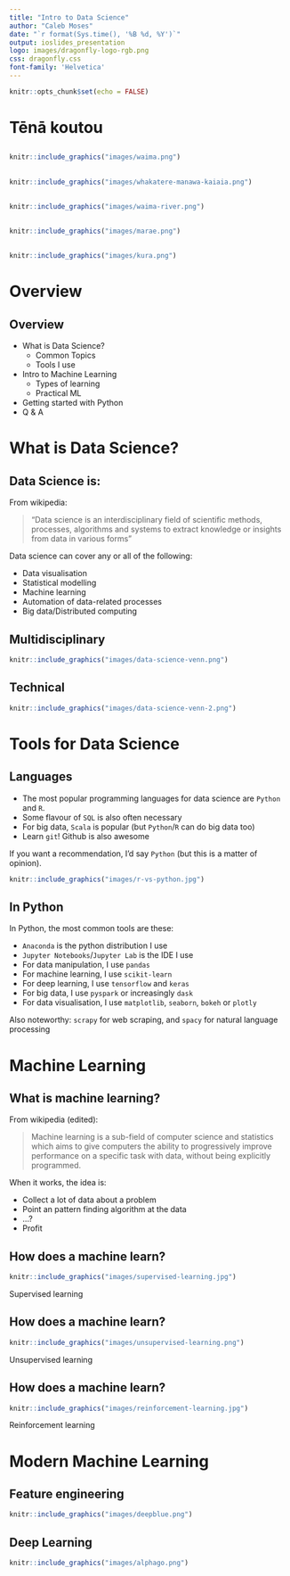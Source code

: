 ```yaml
---
title: "Intro to Data Science"
author: "Caleb Moses"
date: "`r format(Sys.time(), '%B %d, %Y')`"
output: ioslides_presentation
logo: images/dragonfly-logo-rgb.png
css: dragonfly.css
font-family: 'Helvetica'
---
```


```r
knitr::opts_chunk$set(echo = FALSE)
```

# Tēnā koutou

## {.fullslide}
```r
knitr::include_graphics("images/waima.png")
```

## {.fullslide}
```r
knitr::include_graphics("images/whakatere-manawa-kaiaia.png")
```

## {.fullslide}
```r
knitr::include_graphics("images/waima-river.png")
```

## {.fullslide}
```r
knitr::include_graphics("images/marae.png")
```

## {.fullslide}
```r
knitr::include_graphics("images/kura.png")
```

# Overview

## Overview

- What is Data Science?
    - Common Topics
    - Tools I use
- Intro to Machine Learning
    - Types of learning
    - Practical ML
- Getting started with Python
- Q & A

# What is Data Science?

## Data Science is:

From wikipedia:

> "Data science is an interdisciplinary field of scientific methods, processes, algorithms and systems to extract knowledge or insights from data in various forms"

Data science can cover any or all of the following:

- Data visualisation
- Statistical modelling
- Machine learning
- Automation of data-related processes
- Big data/Distributed computing

## Multidisciplinary

```r
knitr::include_graphics("images/data-science-venn.png")
```

## Technical

```r
knitr::include_graphics("images/data-science-venn-2.png")
```

# Tools for Data Science

## Languages

- The most popular programming languages for data science are `Python` and `R`.
- Some flavour of `SQL` is also often necessary
- For big data, `Scala` is popular (but `Python`/`R` can do big data too)
- Learn `git`! Github is also awesome

If you want a recommendation, I'd say `Python` (but this is a matter of opinion).

```r
knitr::include_graphics("images/r-vs-python.jpg")
```

## In Python

In Python, the most common tools are these:

- `Anaconda` is the python distribution I use
- `Jupyter Notebooks`/`Jupyter Lab` is the IDE I use  
- For data manipulation, I use `pandas`
- For machine learning, I use `scikit-learn`
- For deep learning, I use `tensorflow` and `keras`
- For big data, I use `pyspark` or increasingly `dask`
- For data visualisation, I use `matplotlib`, `seaborn`, `bokeh` or `plotly`

Also noteworthy: `scrapy` for web scraping, and `spacy` for natural language processing

# Machine Learning

## What is machine learning?

From wikipedia (edited):

> Machine learning is a sub-field of computer science and statistics which aims to give computers the ability to progressively improve performance on a specific task with data, without being explicitly programmed.

When it works, the idea is:

- Collect a lot of data about a problem
- Point an pattern finding algorithm at the data
- ...?
- Profit

<!-- Machine learning (or 'ML') is a quickly growing and diverse field. -->

<!-- At the cutting edge, things are changing fast, but older, popular techniques can still perform well on many problem domains. -->

## How does a machine learn?

```r
knitr::include_graphics("images/supervised-learning.jpg")
```

<div class="centered">
Supervised learning
</div>

## How does a machine learn?

```r
knitr::include_graphics("images/unsupervised-learning.png")
```

<div class="centered">
Unsupervised learning
</div>

## How does a machine learn?

```r
knitr::include_graphics("images/reinforcement-learning.jpg")
```

<div class="centered">
Reinforcement learning
</div>

# Modern Machine Learning

## Feature engineering

```r
knitr::include_graphics("images/deepblue.png")
```

<!-- <div class="centered"> -->
<!-- Old and busted -->
<!-- </div> -->

## Deep Learning

```r
knitr::include_graphics("images/alphago.png")
```

<!-- <div class="centered"> -->
<!-- New hotness -->
<!-- </div> -->





















